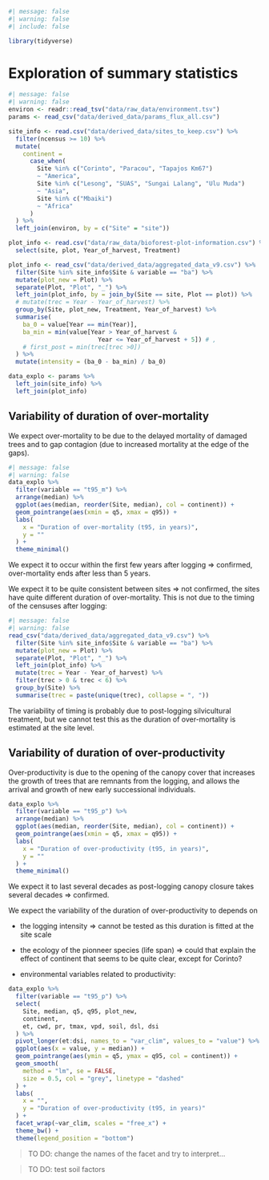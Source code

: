 ```r
#| message: false
#| warning: false
#| include: false

library(tidyverse)
```

# Exploration of summary statistics {.unnumbered}


```r
#| message: false
#| warning: false
environ <- readr::read_tsv("data/raw_data/environment.tsv")
params <- read_csv("data/derived_data/params_flux_all.csv")

site_info <- read.csv("data/derived_data/sites_to_keep.csv") %>%
  filter(ncensus >= 10) %>%
  mutate(
    continent =
      case_when(
        Site %in% c("Corinto", "Paracou", "Tapajos Km67")
        ~ "America",
        Site %in% c("Lesong", "SUAS", "Sungai Lalang", "Ulu Muda")
        ~ "Asia",
        Site %in% c("Mbaiki")
        ~ "Africa"
      )
  ) %>%
  left_join(environ, by = c("Site" = "site"))

plot_info <- read.csv("data/raw_data/bioforest-plot-information.csv") %>%
  select(site, plot, Year_of_harvest, Treatment)

plot_info <- read_csv("data/derived_data/aggregated_data_v9.csv") %>%
  filter(Site %in% site_info$Site & variable == "ba") %>%
  mutate(plot_new = Plot) %>%
  separate(Plot, "Plot", "_") %>%
  left_join(plot_info, by = join_by(Site == site, Plot == plot)) %>%
  # mutate(trec = Year - Year_of_harvest) %>%
  group_by(Site, plot_new, Treatment, Year_of_harvest) %>%
  summarise(
    ba_0 = value[Year == min(Year)],
    ba_min = min(value[Year > Year_of_harvest & 
                         Year <= Year_of_harvest + 5]) # ,
    # first_post = min(trec[trec >0])
  ) %>%
  mutate(intensity = (ba_0 - ba_min) / ba_0)

data_explo <- params %>%
  left_join(site_info) %>%
  left_join(plot_info)
```

## Variability of duration of over-mortality

We expect over-mortality to be due to the delayed mortality of damaged trees and to gap contagion (due to increased mortality at the edge of the gaps).

```r
#| message: false
#| warning: false
data_explo %>%
  filter(variable == "t95_m") %>%
  arrange(median) %>%
  ggplot(aes(median, reorder(Site, median), col = continent)) +
  geom_pointrange(aes(xmin = q5, xmax = q95)) +
  labs(
    x = "Duration of over-mortality (t95, in years)",
    y = ""
  ) +
  theme_minimal()
```

We expect it to occur within the first few years after logging => confirmed, over-mortality ends after less than 5 years.

We expect it to be quite consistent between sites => not confirmed, the sites have quite different duration of over-mortality.
This is not due to the timing of the censuses after logging: 

```r
#| message: false
#| warning: false
read_csv("data/derived_data/aggregated_data_v9.csv") %>%
  filter(Site %in% site_info$Site & variable == "ba") %>%
  mutate(plot_new = Plot) %>%
  separate(Plot, "Plot", "_") %>%
  left_join(plot_info) %>%
  mutate(trec = Year - Year_of_harvest) %>%
  filter(trec > 0 & trec < 6) %>%
  group_by(Site) %>%
  summarise(trec = paste(unique(trec), collapse = ", "))
```

The variability of timing is probably due to post-logging silvicultural treatment, but we cannot test this as the duration of over-mortality is estimated at the site level.


## Variability of duration of over-productivity

Over-productivity is due to the opening of the canopy cover that increases the growth of trees that are remnants from the logging, and allows the arrival and growth of new early successional individuals.


```r
data_explo %>%
  filter(variable == "t95_p") %>%
  arrange(median) %>%
  ggplot(aes(median, reorder(Site, median), col = continent)) +
  geom_pointrange(aes(xmin = q5, xmax = q95)) +
  labs(
    x = "Duration of over-productivity (t95, in years)",
    y = ""
  ) +
  theme_minimal()
```


We expect it to last several decades as post-logging canopy closure takes several decades => confirmed.

We expect the variability of the duration of over-productivity to depends on 

* the logging intensity => cannot be tested as this duration is fitted at the site scale

* the ecology of the pionneer species (life span) => could that explain the effect of continent that seems to be quite clear, except for Corinto?

* environmental variables related to productivity:

```r
data_explo %>%
  filter(variable == "t95_p") %>%
  select(
    Site, median, q5, q95, plot_new,
    continent,
    et, cwd, pr, tmax, vpd, soil, dsl, dsi
  ) %>%
  pivot_longer(et:dsi, names_to = "var_clim", values_to = "value") %>%
  ggplot(aes(x = value, y = median)) +
  geom_pointrange(aes(ymin = q5, ymax = q95, col = continent)) +
  geom_smooth(
    method = "lm", se = FALSE,
    size = 0.5, col = "grey", linetype = "dashed"
  ) +
  labs(
    x = "",
    y = "Duration of over-productivity (t95, in years)"
  ) +
  facet_wrap(~var_clim, scales = "free_x") +
  theme_bw() +
  theme(legend_position = "bottom")
```

> TO DO: change the names of the facet and try to interpret...

> TO DO: test soil factors

